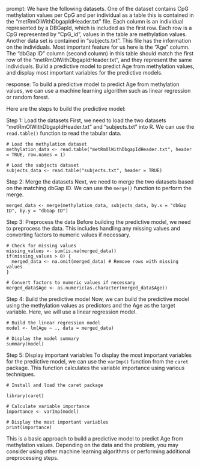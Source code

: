 prompt:
We have the following datasets. One of the dataset contains CpG methylation values per CpG and per individual as a table this is contained in the “metRmOlWithDbgapIdHeader.txt” file. Each column is an individual represented by a DBGapId, which is included as the first row. Each row is a CpG represented by "CpG_id", values in the table are methylation values. Another data set is contained in “subjects.txt”. This file has the information on the individuals. Most important feature for us here is the "Age" column. The "dbGap ID" column (second column) in this table should match the first row of the "metRmOlWithDbgapIdHeader.txt", and they represent the same individuals. Build a predictive model to predict Age from methylation values, and display most important variables for the predictive models. 

response:
To build a predictive model to predict Age from methylation values, we can use a machine learning algorithm such as linear regression or random forest. 

Here are the steps to build the predictive model:

Step 1: Load the datasets
First, we need to load the two datasets "metRmOlWithDbgapIdHeader.txt" and "subjects.txt" into R. We can use the `read.table()` function to read the tabular data.

```
# Load the methylation dataset
methylation_data <- read.table("metRmOlWithDbgapIdHeader.txt", header = TRUE, row.names = 1)

# Load the subjects dataset
subjects_data <- read.table("subjects.txt", header = TRUE)
```

Step 2: Merge the datasets
Next, we need to merge the two datasets based on the matching dbGap ID. We can use the `merge()` function to perform the merge.

```
merged_data <- merge(methylation_data, subjects_data, by.x = "dbGap ID", by.y = "dbGap ID")
```

Step 3: Preprocess the data
Before building the predictive model, we need to preprocess the data. This includes handling any missing values and converting factors to numeric values if necessary.

```
# Check for missing values
missing_values <- sum(is.na(merged_data))
if(missing_values > 0) {
  merged_data <- na.omit(merged_data) # Remove rows with missing values
}

# Convert factors to numeric values if necessary
merged_data$Age <- as.numeric(as.character(merged_data$Age))
```

Step 4: Build the predictive model
Now, we can build the predictive model using the methylation values as predictors and the Age as the target variable. Here, we will use a linear regression model.

```
# Build the linear regression model
model <- lm(Age ~ ., data = merged_data)

# Display the model summary
summary(model)
```

Step 5: Display important variables
To display the most important variables for the predictive model, we can use the `varImp()` function from the `caret` package. This function calculates the variable importance using various techniques.

```
# Install and load the caret package

library(caret)

# Calculate variable importance
importance <- varImp(model)

# Display the most important variables
print(importance)
```

This is a basic approach to build a predictive model to predict Age from methylation values. Depending on the data and the problem, you may consider using other machine learning algorithms or performing additional preprocessing steps.
